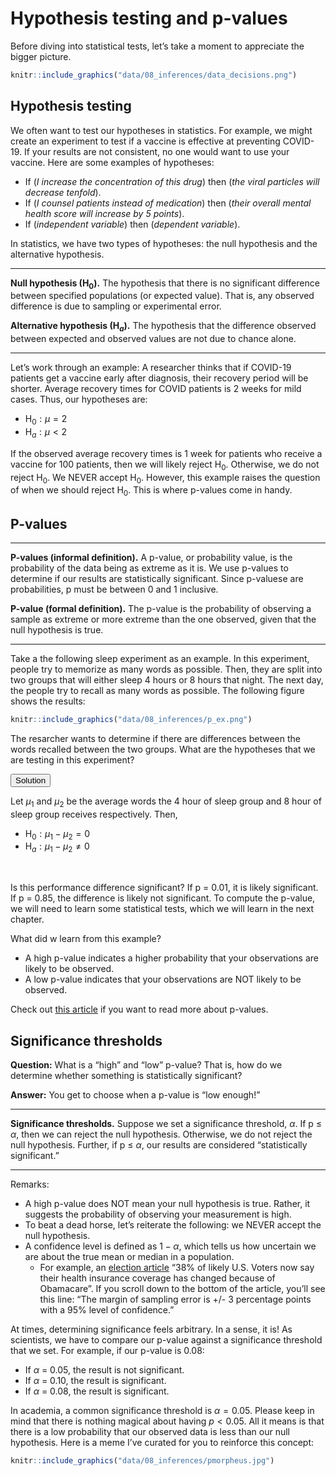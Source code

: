 # Hypothesis testing and p-values

Before diving into statistical tests, let’s take a moment to appreciate the bigger picture.

```r
knitr::include_graphics("data/08_inferences/data_decisions.png")
```

## Hypothesis testing

We often want to test our hypotheses in statistics. For example, we might create an experiment to test if a vaccine is effective at preventing COVID-19. If your results are not consistent, no one would want to use your vaccine. Here are some examples of hypotheses:

- If (*I increase the concentration of this drug*) then (*the viral particles will decrease tenfold*).
- If (*I counsel patients instead of medication*) then (*their overall mental health score will increase by 5 points*).
- If (*independent variable*) then (*dependent variable*).

In statistics, we have two types of hypotheses: the null hypothesis and the alternative hypothesis.

---

**Null hypothesis (H$_0$).** The hypothesis that there is no significant difference between specified populations (or expected value). That is, any observed difference is due to sampling or experimental error.

**Alternative hypothesis (H$_a$).** The hypothesis that the difference observed between expected and observed values are not due to chance alone.

---

Let's work through an example: A researcher thinks that if COVID-19 patients get a vaccine early after diagnosis, their recovery period will be shorter. Average recovery times for COVID patients is 2 weeks for mild cases. Thus, our hypotheses are:

- H$_0: \mu = 2$
- H$_a: \mu < 2$

If the observed average recovery times is 1 week for patients who receive a vaccine for 100 patients, then we will likely reject H$_0$. Otherwise, we do not reject H$_0$. We NEVER accept H$_0$. However, this example raises the question of when we should reject H$_0$. This is where p-values come in handy.


## P-values

---

**P-values (informal definition).** A p-value, or probability value, is the probability of the data being as extreme as it is. We use p-values to determine if our results are statistically significant. Since p-valuese are probabilities, p must be between 0 and 1 inclusive.

**P-value (formal definition).** The p-value is the probability of observing a sample as extreme or more extreme than the one observed, given that the null hypothesis is true.

---

Take a the following sleep experiment as an example. In this experiment, people try to memorize as many words as possible. Then, they are split into two groups that will either sleep 4 hours or 8 hours that night. The next day, the people try to recall as many words as possible. The following figure shows the results:

```r
knitr::include_graphics("data/08_inferences/p_ex.png")
```

The resarcher wants to determine if there are differences between the words recalled between the two groups. What are the hypotheses that we are testing in this experiment?

<button class="collapsible">Solution</button>
<div class="collapse_content">
Let $\mu_1$ and $\mu_2$ be the average words the 4 hour of sleep group and 8 hour of sleep group receives respectively. Then,

- H$_0: \mu_1 - \mu_2 = 0$
- H$_a: \mu_1 - \mu_2 \neq 0$
</div>

<br>

Is this performance difference significant? If p = 0.01, it is likely significant. If p = 0.85, the difference is likely not significant. To compute the p-value, we will need to learn some statistical tests, which we will learn in the next chapter.

What did w learn from this example?

- A high p-value indicates a higher probability that your observations are likely to be observed.
- A low p-value indicates that your observations are NOT likely to be observed.

Check out [this article](https://towardsdatascience.com/p-values-explained-by-data-scientist-f40a746cfc8) if you want to read more about p-values.


## Significance thresholds

**Question:** What is a “high” and “low” p-value? That is, how do we determine whether something is statistically significant?

**Answer:** You get to choose when a p-value is “low enough!"

---

**Significance thresholds.** Suppose we set a significance threshold, $\alpha$. If p ≤ $\alpha$, then we can reject the null hypothesis. Otherwise, we do not reject the null hypothesis. Further, if p ≤ $\alpha$, our results are considered "statistically significant."

---

Remarks:

- A high p-value does NOT mean your null hypothesis is true. Rather, it suggests the probability of observing your measurement is high.
- To beat a dead horse, let's reiterate the following: we NEVER accept the null hypothesis.
- A confidence level is defined as $1 - \alpha$, which tells us how uncertain we are about the true mean or median in a population.
  - For example, an [election article](https://www.rasmussenreports.com/public_content/politics/current_events/healthcare/health_care_law_aug07) “38% of likely U.S. Voters now say their health insurance coverage has changed because of Obamacare”. If you scroll down to the bottom of the article, you’ll see this line: "The margin of sampling error is +/- 3 percentage points with a 95% level of confidence."

At times, determining significance feels arbitrary. In a sense, it is! As scientists, we have to compare our p-value against a significance threshold that we set. For example, if our p-value is 0.08:

- If $\alpha$ = 0.05, the result is not significant.
- If $\alpha$ = 0.10, the result is significant.
- If $\alpha$ = 0.08, the result is significant.

In academia, a common significance threshold is $\alpha = 0.05$. Please keep in mind that there is nothing magical about having $p < 0.05$. All it means is that there is a low probability that our observed data is less than our null hypothesis. Here is a meme I've curated for you to reinforce this concept:

```r
knitr::include_graphics("data/08_inferences/pmorpheus.jpg")
```



<script>
iFrameResize({}, ".interactive");
  
var coll = document.getElementsByClassName("collapsible");
for (var i = 0; i < coll.length; i++) {
  coll[i].addEventListener("click", function() {
    this.classList.toggle("active");
    var content = this.nextElementSibling;
    if (content.style.maxHeight){
      content.style.maxHeight = null;
      setTimeout(function() {
        content.style.paddingTop = "0";
        content.style.paddingBottom = "0";
      }, 250)
    } else {
      content.style.paddingTop = "15px";
      content.style.paddingBottom = "10px";
      content.style.maxHeight = content.scrollHeight + "px";
    } 
  });
}
</script>
